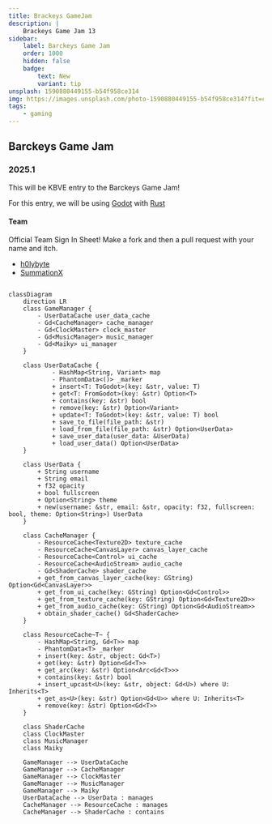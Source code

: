 ```yaml
---
title: Brackeys GameJam
description: |
    Brackeys Game Jam 13
sidebar:
    label: Barckeys Game Jam
    order: 1000
    hidden: false
    badge:
        text: New
        variant: tip
unsplash: 1590880449155-b54f958ce314
img: https://images.unsplash.com/photo-1590880449155-b54f958ce314?fit=crop&w=1400&h=700&q=75
tags:
    - gaming
---
```


## Barckeys Game Jam 


### 2025.1

This will be KBVE entry to the Barckeys Game Jam!

For this entry, we will be using [Godot](/application/godot/) with [Rust](/application/rust/)

#### Team

Official Team Sign In Sheet! Make a fork and then a pull request with your name and itch.

- [h0lybyte](https://kbve.itch.io/)
- [SummationX](https://summationx.itch.io/)

```mermaid

classDiagram
    direction LR
    class GameManager {
        - UserDataCache user_data_cache
        - Gd<CacheManager> cache_manager
        - Gd<ClockMaster> clock_master
        - Gd<MusicManager> music_manager
        - Gd<Maiky> ui_manager
    }

    class UserDataCache {
            - HashMap<String, Variant> map
            - PhantomData<()> _marker
            + insert<T: ToGodot>(key: &str, value: T)
            + get<T: FromGodot>(key: &str) Option<T>
            + contains(key: &str) bool
            + remove(key: &str) Option<Variant>
            + update<T: ToGodot>(key: &str, value: T) bool
            + save_to_file(file_path: &str)
            + load_from_file(file_path: &str) Option<UserData>
            + save_user_data(user_data: &UserData)
            + load_user_data() Option<UserData>
    }

    class UserData {
        + String username
        + String email
        + f32 opacity
        + bool fullscreen
        + Option<String> theme
        + new(username: &str, email: &str, opacity: f32, fullscreen: bool, theme: Option<String>) UserData
    }

    class CacheManager {
        - ResourceCache<Texture2D> texture_cache
        - ResourceCache<CanvasLayer> canvas_layer_cache
        - ResourceCache<Control> ui_cache
        - ResourceCache<AudioStream> audio_cache
        - Gd<ShaderCache> shader_cache
        + get_from_canvas_layer_cache(key: GString) Option<Gd<CanvasLayer>>
        + get_from_ui_cache(key: GString) Option<Gd<Control>>
        + get_from_texture_cache(key: GString) Option<Gd<Texture2D>>
        + get_from_audio_cache(key: GString) Option<Gd<AudioStream>>
        + obtain_shader_cache() Gd<ShaderCache>
    }

    class ResourceCache~T~ {
        - HashMap<String, Gd<T>> map
        - PhantomData<T> _marker
        + insert(key: &str, object: Gd<T>)
        + get(key: &str) Option<Gd<T>>
        + get_arc(key: &str) Option<Arc<Gd<T>>>
        + contains(key: &str) bool
        + insert_upcast<U>(key: &str, object: Gd<U>) where U: Inherits<T>
        + get_as<U>(key: &str) Option<Gd<U>> where U: Inherits<T>
        + remove(key: &str) Option<Gd<T>>
    }

    class ShaderCache
    class ClockMaster
    class MusicManager
    class Maiky

    GameManager --> UserDataCache
    GameManager --> CacheManager
    GameManager --> ClockMaster
    GameManager --> MusicManager
    GameManager --> Maiky
    UserDataCache --> UserData : manages
    CacheManager --> ResourceCache : manages
    CacheManager --> ShaderCache : contains

```